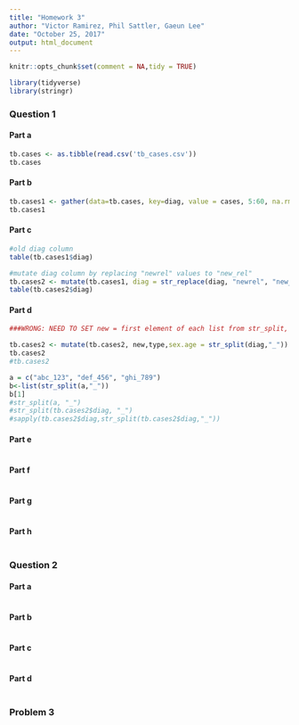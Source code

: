 ```yaml
---
title: "Homework 3"
author: "Victor Ramirez, Phil Sattler, Gaeun Lee"
date: "October 25, 2017"
output: html_document
---
```


```r
knitr::opts_chunk$set(comment = NA,tidy = TRUE)
```
```r
library(tidyverse)
library(stringr)
```

### Question 1

#### Part a
```r
tb.cases <- as.tibble(read.csv('tb_cases.csv'))
tb.cases
```

#### Part b
```r
tb.cases1 <- gather(data=tb.cases, key=diag, value = cases, 5:60, na.rm=TRUE)
tb.cases1
```

#### Part c
```r
#old diag column
table(tb.cases1$diag)

```
```r
#mutate diag column by replacing "newrel" values to "new_rel"
tb.cases2 <- mutate(tb.cases1, diag = str_replace(diag, "newrel", "new_rel"))
table(tb.cases2$diag)
```

#### Part d
```r
###WRONG: NEED TO SET new = first element of each list from str_split, type = second element, and sex.age = 3rd element

tb.cases2 <- mutate(tb.cases2, new,type,sex.age = str_split(diag,"_"))
tb.cases2
#tb.cases2
```

```r
a = c("abc_123", "def_456", "ghi_789")
b<-list(str_split(a,"_"))
b[1]
#str_split(a, "_")
#str_split(tb.cases2$diag, "_")
#sapply(tb.cases2$diag,str_split(tb.cases2$diag,"_"))
```


#### Part e
```r

```

#### Part f
```r

```

#### Part g
```r

```

#### Part h
```r

```

### Question 2
#### Part a
```r

```
#### Part b
```r

```
#### Part c
```r

```
#### Part d
```r

```
### Problem 3
```r

```

